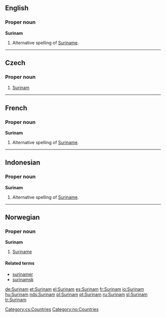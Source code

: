 ==English==

===Proper noun===
'''Surinam'''
# Alternative spelling of [[Suriname]].

----
==Czech==

===Proper noun===
{{cs-proper noun|g=m}}

# [[#English|Surinam]]

[[Category:cs:Countries]]
----

==French==

===Proper noun===
'''Surinam'''
# Alternative spelling of [[Suriname]].

----
==Indonesian==

===Proper noun===
'''Surinam'''
# Alternative spelling of [[Suriname]].

----
==Norwegian==
===Proper noun===
[[Category:no:Countries]]
'''Surinam'''
#[[Suriname]]
====Related terms====
*[[surinamer]]
*[[surinamsk]]

[[de:Surinam]]
[[et:Surinam]]
[[el:Surinam]]
[[es:Surinam]]
[[fr:Surinam]]
[[io:Surinam]]
[[hu:Surinam]]
[[nds:Surinam]]
[[pl:Surinam]]
[[pt:Surinam]]
[[ru:Surinam]]
[[sl:Surinam]]
[[tr:Surinam]]